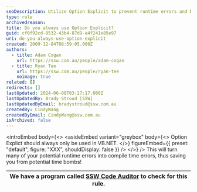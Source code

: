 ```yaml
---
seoDescription: Utilize Option Explicit to prevent runtime errors and boost VB.NET development efficiency!
type: rule
archivedreason:
title: Do you always use Option Explicit?
guid: cf0f92cd-8532-43b4-87d9-a4f241e85e97
uri: do-you-always-use-option-explicit
created: 2009-12-04T08:59:05.000Z
authors:
  - title: Adam Cogan
    url: https://ssw.com.au/people/adam-cogan
  - title: Ryan Tee
    url: https://ssw.com.au/people/ryan-tee
    noimage: true
related: []
redirects: []
lastUpdated: 2024-06-08T03:27:17.000Z
lastUpdatedBy: Brady Stroud [SSW]
lastUpdatedByEmail: bradystroud@ssw.com.au
createdBy: CindyWang
createdByEmail: CindyWang@ssw.com.au
isArchived: false
---
```


<introEmbed
  body={<>
<asideEmbed
  variant="greybox"
  body={<>
    Option Explict should always only be used in VB.NET.
  </>}
  figureEmbed={{
    preset: "default",
    figure: "XXX",
    shouldDisplay: false
  }}
/>
  </>}
/>
This will turn many of your potential runtime errors into compile time errors, thus saving you from potential time bombs!

| We have a program called [SSW Code Auditor](http://www.ssw.com.au/ssw/CodeAuditor/Default.aspx) to check for this rule. |
| ----------------------------------------------------------------------------------------------------------------------- |
